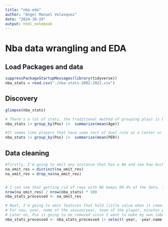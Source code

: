 ```yaml
---
title: "nba-eda"
author: "Angel Manuel Velasquez"
date: "2024-10-19"
output: html_notebook
---
```


# Nba data wrangling and EDA

## Load Packages and data
```r
suppressPackageStartupMessages(library(tidyverse))
nba_stats = read.csv("./nba-stats-2002-2022.csv")
```

## Discovery

```r
glimpse(nba_stats)

# There's a lot of stats, the traditional method of grouping plays is by position which goes by Pos in the data set. Perhaps we can look into how something such as age differs by Pos groups to see if there's a pattern for each Pos to fall within a certain age
nba_stats |> group_by(Pos) |>  summarize(mean(Age))

#It seems like players that have some sort of duel role as a Center or SF tend to be older. Maybe it might be time to look at advanced metrics such as PER by pos? First, the data should be cleaned since there's NA values
nba_stats |> group_by(Pos) |>  summarize(mean(PER))
```


## Data cleaning

```r

#firstly, I'm going to omit any instance that has a NA and see how much data is loss
na_omit_res = distinct(na_omit_res)
na_omit_res = drop_na(na_omit_res)


# I can see that getting rid of rows with NA keeps 99.4% of the data. This ensures that I don't lose too much of the data while keeping only instances that aren't missing any values
nrow(na_omit_res) / nrow(nba_stats) * 100
nba_stats_processed <- na_omit_res

# Next, I'm going to omit features that hold little value when it comes to finding a classification for a NBA player
# For now, year, name of the season/year, team of the player, minutes played, and games played will be removed
# Later on, Pos is going to be removed since I want to make my own label that's independent of Pos to act as a new cluster
nba_stats_processed <- nba_stats_processed |> select(-year, -year.name, -Tm, -MP, -G)

```